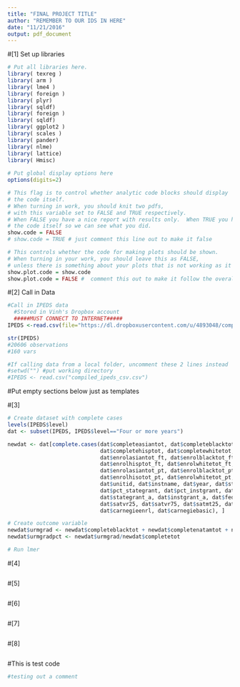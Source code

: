 ```yaml
---
title: "FINAL PROJECT TITLE"
author: "REMEMBER TO OUR IDS IN HERE" 
date: "11/21/2016"
output: pdf_document
---
```


#[1] Set up libraries
```r
# Put all libraries here. 
library( texreg )
library( arm )
library( lme4 )
library( foreign )
library( plyr)
library( sqldf) 
library( foreign )
library( sqldf)
library( ggplot2 ) 
library( scales )
library( pander)
library( nlme)
library( lattice)
library( Hmisc)
   
# Put global display options here
options(digits=2)

# This flag is to control whether analytic code blocks should display
# the code itself.
# When turning in work, you should knit two pdfs, 
# with this variable set to FALSE and TRUE respectively.
# When FALSE you have a nice report with results only.  When TRUE you have 
# the code itself so we can see what you did.
show.code = FALSE
# show.code = TRUE # just comment this line out to make it false

# This controls whether the code for making plots should be shown.
# When turning in your work, you should leave this as FALSE, 
# unless there is something about your plots that is not working as it should.
show.plot.code = show.code
show.plot.code = FALSE #  comment this out to make it follow the overall config
```


#[2] Call in Data
```r
#Call in IPEDS data
  #Stored in Vinh's Dropbox account
  #####MUST CONNECT TO INTERNET#####
IPEDS <-read.csv(file="https://dl.dropboxusercontent.com/u/4893048/compiled_ipeds_csv.csv", header=TRUE) 

str(IPEDS)
#20606 observations
#160 vars

#If calling data from a local folder, uncomment these 2 lines instead
#setwd("") #put working directory 
#IPEDS <- read.csv("compiled_ipeds_csv.csv")

``` 



#Put empty sections below just as templates

#[3]
```r
# Create dataset with complete cases
levels(IPEDS$level)
dat <- subset(IPEDS, IPEDS$level=="Four or more years")

newdat <- dat[complete.cases(dat$completeasiantot, dat$completeblacktot, dat$completenatamtot, 
                             dat$completehisptot, dat$completewhitetot, dat$completetot,
                             dat$enrolasiantot_ft, dat$enrolblacktot_ft, dat$enrolnatamtot_ft, 
                             dat$enrolhisptot_ft, dat$enrolwhitetot_ft, dat$enroltot_ft,
                             dat$enrolasiantot_pt, dat$enrolblacktot_pt, dat$enrolnatamtot_pt, 
                             dat$enrolhisotot_pt, dat$enrolwhitetot_pt, dat$enroltot_pt,
                             dat$unitid, dat$instname, dat$year, dat$state, dat$zip, 
                             dat$pct_stategrant, dat$pct_instgrant, dat$pct_fedgrant, dat$pct_loan, 
                             dat$stategrant_a, dat$instgrant_a, dat$fedgrant_a, dat$loan_a,
                             dat$satvr25, dat$satvr75, dat$satmt25, dat$satmt75,
                             dat$carnegieenrl, dat$carnegiebasic), ]

# Create outcome variable
newdat$urmgrad <- newdat$completeblacktot + newdat$completenatamtot + newdat$completehisptot
newdat$urmgradpct <- newdat$urmgrad/newdat$completetot

# Run lmer


```

#[4]
```r

```

#[5]
```r

```

#[6]
```r

```

#[7]
```r

```

#[8]
```r

```



#This is test code
```r

#testing out a comment 

```
